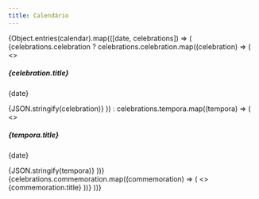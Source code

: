 ```yaml
---
title: Calendário
---
```







<div>
  {Object.entries(calendar).map(([date, celebrations]) => (
    <Card key={date}>
      {celebrations.celebration
        ? celebrations.celebration.map((celebration) => (
            <>
              <h5>{celebration.title}</h5>
              <p>{date}</p>
              <caption>{JSON.stringify(celebration)}</caption>
            </>
          ))
        : celebrations.tempora.map((tempora) => (
            <>
              <h5>{tempora.title}</h5>
              <p>{date}</p>
              <caption>{JSON.stringify(tempora)}</caption>
            </>
          ))}
      {celebrations.commemoration.map((commemoration) => (
        <>
          <caption>{commemoration.title}</caption>
        </>
      ))}
    </Card>
  ))}
</div>

